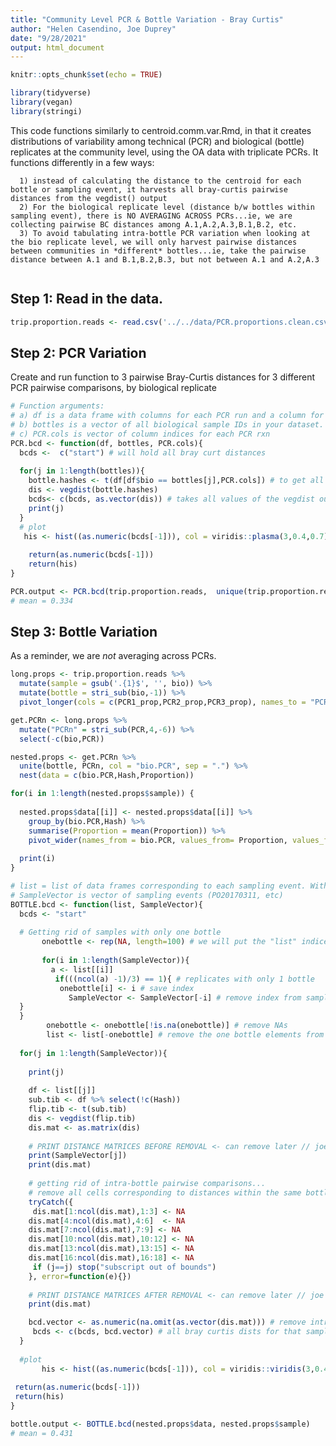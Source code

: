 ```yaml
---
title: "Community Level PCR & Bottle Variation - Bray Curtis"
author: "Helen Casendino, Joe Duprey"
date: "9/28/2021"
output: html_document
---
```

  
```r
knitr::opts_chunk$set(echo = TRUE)
```
```r
library(tidyverse)
library(vegan)
library(stringi)
```

This code functions similarly to centroid.comm.var.Rmd, in that it creates distributions of variability among technical (PCR) and biological (bottle) replicates at the community level, using the OA data with triplicate PCRs. It functions differently in a few ways: 
     
      1) instead of calculating the distance to the centroid for each bottle or sampling event, it harvests all bray-curtis pairwise distances from the vegdist() output
      2) For the biological replicate level (distance b/w bottles within sampling event), there is NO AVERAGING ACROSS PCRs...ie, we are collecting pairwise BC distances among A.1,A.2,A.3,B.1,B.2, etc.
      3) To avoid tabulating intra-bottle PCR variation when looking at the bio replicate level, we will only harvest pairwise distances between communities in *different* bottles...ie, take the pairwise distance between A.1 and B.1,B.2,B.3, but not between A.1 and A.2,A.3
      
## Step 1: Read in the data. 

```r
trip.proportion.reads <- read.csv('../../data/PCR.proportions.clean.csv')
```
      
## Step 2: PCR Variation
Create and run function to 3 pairwise Bray-Curtis distances for 3 different PCR pairwise comparisons, by biological replicate

```r
# Function arguments: 
# a) df is a data frame with columns for each PCR run and a column for bottle ID
# b) bottles is a vector of all biological sample IDs in your dataset.
# c) PCR.cols is vector of column indices for each PCR rxn 
PCR.bcd <- function(df, bottles, PCR.cols){
  bcds <-  c("start") # will hold all bray curt distances
  
  for(j in 1:length(bottles)){
    bottle.hashes <- t(df[df$bio == bottles[j],PCR.cols]) # to get all PCR props from that one sample
    dis <- vegdist(bottle.hashes)
    bcds<- c(bcds, as.vector(dis)) # takes all values of the vegdist output
    print(j)
  }
  # plot
   his <- hist((as.numeric(bcds[-1])), col = viridis::plasma(3,0.4,0.7), main = "PCR Variation", xlab = "Bray-Curtis Pairwise Distances")
  
    return(as.numeric(bcds[-1])) 
    return(his)
}

PCR.output <- PCR.bcd(trip.proportion.reads,  unique(trip.proportion.reads$bio), 3:5)
# mean = 0.334
```

## Step 3: Bottle Variation
As a reminder, we are *not* averaging across PCRs.

```r
long.props <- trip.proportion.reads %>% 
  mutate(sample = gsub('.{1}$', '', bio)) %>% 
  mutate(bottle = stri_sub(bio,-1)) %>% 
  pivot_longer(cols = c(PCR1_prop,PCR2_prop,PCR3_prop), names_to = "PCR", values_to = "Proportion")

get.PCRn <- long.props %>% 
  mutate("PCRn" = stri_sub(PCR,4,-6)) %>% 
  select(-c(bio,PCR))

nested.props <- get.PCRn %>% 
  unite(bottle, PCRn, col = "bio.PCR", sep = ".") %>% 
  nest(data = c(bio.PCR,Hash,Proportion))

for(i in 1:length(nested.props$sample)) {
  
  nested.props$data[[i]] <- nested.props$data[[i]] %>% 
    group_by(bio.PCR,Hash) %>% 
    summarise(Proportion = mean(Proportion)) %>%  
    pivot_wider(names_from = bio.PCR, values_from= Proportion, values_fill = 0) 
  
  print(i)
}
```


```r
# list = list of data frames corresponding to each sampling event. Within each df, columns correspond to bioPCR combos (A1, B3, C2 etc) and rows correspond to each Hashes
# SampleVector is vector of sampling events (PO20170311, etc)
BOTTLE.bcd <- function(list, SampleVector){
  bcds <- "start"
 
  # Getting rid of samples with only one bottle
       onebottle <- rep(NA, length=100) # we will put the "list" indices of replicates with only one bottle here
  
       for(i in 1:length(SampleVector)){
         a <- list[[i]]
          if(((ncol(a) -1)/3) == 1){ # replicates with only 1 bottle 
           onebottle[i] <- i # save index
             SampleVector <- SampleVector[-i] # remove index from sample vector
  } 
  }
        onebottle <- onebottle[!is.na(onebottle)] # remove NAs
        list <- list[-onebottle] # remove the one bottle elements from list
   
  for(j in 1:length(SampleVector)){
    
    print(j)
     
    df <- list[[j]]
    sub.tib <- df %>% select(!c(Hash))
    flip.tib <- t(sub.tib)
    dis <- vegdist(flip.tib) 
    dis.mat <- as.matrix(dis) 
    
    # PRINT DISTANCE MATRICES BEFORE REMOVAL <- can remove later // joe getting up to speed
    print(SampleVector[j])
    print(dis.mat)
    
    # getting rid of intra-bottle pairwise comparisons...
    # remove all cells corresponding to distances within the same bottle
    tryCatch({
     dis.mat[1:ncol(dis.mat),1:3] <- NA
    dis.mat[4:ncol(dis.mat),4:6]  <- NA
    dis.mat[7:ncol(dis.mat),7:9] <- NA
    dis.mat[10:ncol(dis.mat),10:12] <- NA
    dis.mat[13:ncol(dis.mat),13:15] <- NA
    dis.mat[16:ncol(dis.mat),16:18] <- NA
     if (j==j) stop("subscript out of bounds")
    }, error=function(e){})
    
    # PRINT DISTANCE MATRICES AFTER REMOVAL <- can remove later // joe getting up to speed
    print(dis.mat)

    bcd.vector <- as.numeric(na.omit(as.vector(dis.mat))) # remove intra-bottle comparisons
     bcds <- c(bcds, bcd.vector) # all bray curtis dists for that sample
  }
        
  #plot
       his <- hist((as.numeric(bcds[-1])), col = viridis::viridis(3,0.4,0.7), main = "Bottle Variation", xlab = "Bray-Curtis Pairwise Distances")
  
 return(as.numeric(bcds[-1])) 
 return(his)
}

bottle.output <- BOTTLE.bcd(nested.props$data, nested.props$sample)
# mean = 0.431
```

      